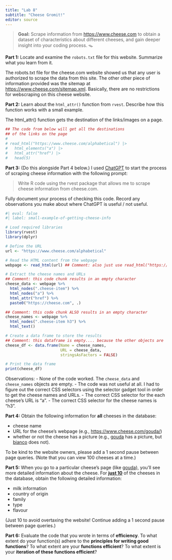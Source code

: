```yaml
---
title: "Lab 8"
subtitle: "Cheese Gromit!"
editor: source
---
```


> **Goal:** Scrape information from <https://www.cheese.com> to obtain a dataset of characteristics about different cheeses, and gain deeper insight into your coding process. 🪤

**Part 1:** Locate and examine the `robots.txt` file for this website. Summarize what you learn from it.

The robots.txt file for the cheese.com website showed us that any user is authorized to scrape the
data from this site. The other other piece of information provided was the sitemap at
<https://www.cheese.com/sitemap.xml>. Basically, there are no restrictions for webscraping on this
cheese website.

**Part 2:** Learn about the `html_attr()` function from `rvest`. Describe how
this function works with a small example.

The html_attr() function gets the destination of the links/images on a page.

```r
## The code from below will get all the destinations
## of the links on the page
#
# read_html("https://www.cheese.com/alphabetical") |>
#   html_elements("a") |>
#   html_attr("href") |>
#   head(5)
```

**Part 3:** (Do this alongside Part 4 below.) I used [ChatGPT](https://chat.openai.com/chat) to start the process of scraping cheese information with the following prompt:

> Write R code using the rvest package that allows me to scrape cheese information from cheese.com.

Fully document your process of checking this code. Record any observations you make about where ChatGPT is useful / not useful.

```r
#| eval: false
#| label: small-example-of-getting-cheese-info

# Load required libraries
library(rvest)
library(dplyr)

# Define the URL
url <- "https://www.cheese.com/alphabetical"

# Read the HTML content from the webpage
webpage <- read_html(url) ## Comment: also just use read_html("https://www.cheese.com/alphabetical/")

# Extract the cheese names and URLs
## Comment: this code chunk results in an empty character 
cheese_data <- webpage %>%
  html_nodes(".cheese-item") %>%
  html_nodes("a") %>%
  html_attr("href") %>%
  paste0("https://cheese.com", .)

## Comment: this code chunk ALSO results in an empty character 
cheese_names <- webpage %>%
  html_nodes(".cheese-item h3") %>%
  html_text()

# Create a data frame to store the results
## Comment: this dataframe is empty.... because the other objects are
cheese_df <- data.frame(Name = cheese_names,
                        URL = cheese_data,
                        stringsAsFactors = FALSE)

# Print the data frame
print(cheese_df)
```
Observations:
  - None of the code worked. The `cheese_data` and `cheese_names` objects are empty.
  - The code was not useful at all. I had to figure out the correct CSS selectors using the selector gadget tool
  in order to get the cheese names and URLs.
    - The correct CSS selector for the each cheese's URL is "a".
    - The correct CSS selector for the cheese names is "h3".
  

**Part 4:** Obtain the following information for **all** cheeses in the database:

-   cheese name
-   URL for the cheese's webpage (e.g., <https://www.cheese.com/gouda/>)
-   whether or not the cheese has a picture (e.g., [gouda](https://www.cheese.com/gouda/) has a picture, but [bianco](https://www.cheese.com/bianco/) does not).

To be kind to the website owners, please add a 1 second pause between page queries. (Note that you can view 100 cheeses at a time.)

**Part 5:** When you go to a particular cheese's page (like [gouda](https://www.cheese.com/gouda/)), you'll see more detailed information about the cheese. For [**just 10**]{.underline} of the cheeses in the database, obtain the following detailed information:

-   milk information
-   country of origin
-   family
-   type
-   flavour

(Just 10 to avoid overtaxing the website! Continue adding a 1 second pause between page queries.)

**Part 6:** Evaluate the code that you wrote in terms of **efficiency**. To what extent do your function(s) adhere to the **principles for writing good functions**? To what extent are your **functions efficient**? To what extent is your **iteration of these functions efficient**?
